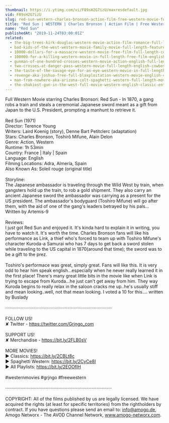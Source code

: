 ```yaml
---
thumbnail: https://i.ytimg.com/vi/F89sH2G7izU/maxresdefault.jpg
vid: F89sH2G7izU
slug: red-sun-western-charles-bronson-action-film-free-western-movie-full-length-english-hd
title: "Red Sun | WESTERN | Charles Bronson | Action Film | Free Western Movie | Full Length | English | HD"
name: "Red Sun"
publishedAt: "2019-11-24T03:00:01Z"
related:
  - the-big-trees-kirk-douglas-western-movie-action-film-romance-full-length-movie
  - bad-kids-of-the-west-western-movie-family-movie-full-length-feature-film-old-cowboy-film
  - 10000-dollars-for-a-massacre-western-movie-free-film-full-length-cowboy-films-english
  - 100000-for-a-killing-western-movie-in-full-length-free-film-english-full-movies-youtube
  - gunman-of-one-hundred-crosses-western-movie-action-english-full-length
  - two-crosses-at-danger-pass-western-movie-full-length-english-cowboy-film
  - the-taste-of-the-savage-eye-for-an-eye-western-movie-in-full-length-english-free-feature-film
  - revenge-aka-joshua-free-full-blaxploitation-western-movie-english-classic-feature-film
  - man-from-nowhere-aka-arizona-colt-spaghetti-western-full-length-movie-english-hd-free-films
  - the-shakiest-gun-in-the-west-full-movie-western-english-classic-entire-film-full-free-movies
---
```


Full Western Movie starring Charles Bronson: Red Sun - In 1870, a gang robs a train and steals a ceremonial Japanese sword meant as a gift from Japan to the U.S. President, prompting a manhunt to retrieve it.<br />
<br />
Red Sun (1971)<br />
Director: Terence Young<br />
Writers: Laird Koenig (story), Denne Bart Petitclerc (adaptation)<br />
Stars: Charles Bronson, Toshirô Mifune, Alain Delon<br />
Genre: Action, Western<br />
Runtime: 1h 53min<br />
Country: France | Italy | Spain<br />
Language: English<br />
Filming Locations: Adra, Almería, Spain<br />
Also Known As: Soleil rouge (original title)<br />
<br />
Storyline:<br />
The Japanese ambassador is traveling through the Wild West by train, when gangsters hold up the train, to rob a gold shipment. They also carry an ancient Japanese sword the ambassador was carrying as a present for the US president. The ambassador's bodyguard (Toshiro Mifune) will go after them, with the aid of one of the gang's leaders betrayed by his pals... Written by Artemis-9<br />
<br />
Reviews:<br />
I just got Red Sun and enjoyed it. It's kinda hard to explain it in writing, you have to watch it. It's worth the time. Charles Bronson fans will like his performance as Link, a thief who's forced to team up with Toshiro Mifune's character Kuroda-a Samurai who has 7 days to get back a sword stolen while traveling to the US capital in 1870(around that time); the sword was to be a gift to the prez.<br />
<br />
Toshiro's performace was great, simply great. Fans will like this. It is very odd to hear him speak english...especially when he never really learned it in the first place! There's many great little bits in the movie like when Link is trying to escape from Kuroda...he just can't get away from him. They way Kuroda begins to really relax in the saloon cracks me up..he's usually stiff and mean looking..well, not that mean looking. I voted a 10 for this.... written by Buslady<br />
<br />
····················································································<br />
<br />
FOLLOW US!<br />
✘ Twitter - https://twitter.com/Grjngo_com<br />
<br />
SUPPORT US!<br />
✘ Merchandise - https://bit.ly/2FLB0sV<br />
<br />
MORE MOVIES! <br />
► Classics: https://bit.ly/2CBLt8c <br />
► Spaghetti Western: https://bit.ly/2CyCe8I <br />
► All Playlists: https://bit.ly/2EOOfIH <br />
<br />
#westernmovies #grjngo #freewestern<br />
<br />
····················································································<br />
<br />
COPYRIGHT: All of the films published by us are legally licensed. We have acquired the rights (at least for specific territories) from the rightholders by contract. If you have questions please send an email to: info@amogo.de, Amogo Networx - The AVOD Channel Network, www.amogo-networx.com.
